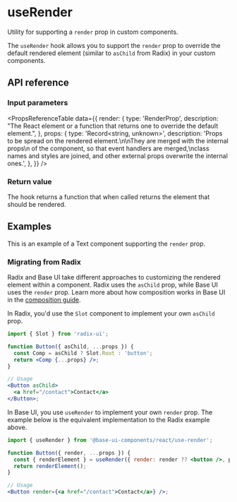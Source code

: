 # useRender

<Subtitle>Utility for supporting a `render` prop in custom components.</Subtitle>
<Meta name="description" content="Utility for supporting a render prop in custom components." />

The `useRender` hook allows you to support the `render` prop to override the default rendered element (similar to `asChild` from Radix) in your custom components.

## API reference

### Input parameters

<PropsReferenceTable
  data={{
    render: {
      type: 'RenderProp<State>',
      description:
        "The React element or a function that returns one to override the default element.",
    },
    props: {
      type: 'Record<string, unknown>',
      description: 'Props to be spread on the rendered element.\n\nThey are merged with the internal props\n of the component, so that event handlers are merged,\nclass names and styles are joined, and other external props overwrite the internal ones.',
    },
  }}
/>

### Return value

The hook returns a function that when called returns the element that should be rendered.

## Examples

This is an example of a Text component supporting the `render` prop.

<Demo path="./demos/render" />

### Migrating from Radix

Radix and Base UI take different approaches to customizing the rendered element within a component. Radix uses the `asChild` prop, while Base UI uses the `render` prop. Learn more about how composition works in Base UI in the [composition guide](/react/handbook/composition).

In Radix, you'd use the `Slot` component to implement your own `asChild` prop.

```jsx title="Custom asChild prop with Radix"
import { Slot } from 'radix-ui';

function Button({ asChild, ...props }) {
  const Comp = asChild ? Slot.Root : 'button';
  return <Comp {...props} />;
}

// Usage
<Button asChild>
  <a href="/contact">Contact</a>
</Button>;
```

In Base UI, you use `useRender` to implement your own `render` prop. The example below is the equivalent implementation to the Radix example above.

```jsx title="Custom render prop with Base UI"
import { useRender } from '@base-ui-components/react/use-render';

function Button({ render, ...props }) {
  const { renderElement } = useRender({ render: render ?? <button />, props });
  return renderElement();
}

// Usage
<Button render={<a href="/contact">Contact</a>} />;
```
